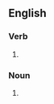 ==English==

===Verb===
{{head|en|verb form}}

# {{present participle of|en|barrel|nocat=1}}

===Noun===
{{en-noun|-}}

# {{alt form|en|barreling}}